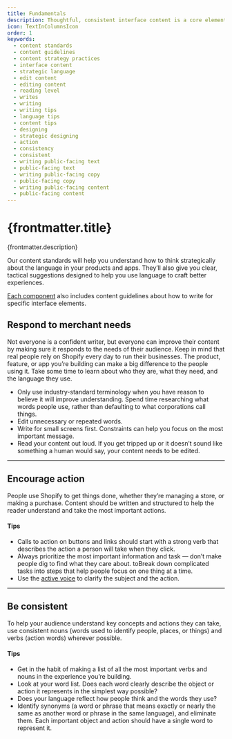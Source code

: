 ```yaml
---
title: Fundamentals
description: Thoughtful, consistent interface content is a core element of a well-designed user experience.
icon: TextInColumnsIcon
order: 1
keywords:
  - content standards
  - content guidelines
  - content strategy practices
  - interface content
  - strategic language
  - edit content
  - editing content
  - reading level
  - writes
  - writing
  - writing tips
  - language tips
  - content tips
  - designing
  - strategic designing
  - action
  - consistency
  - consistent
  - writing public-facing text
  - public-facing text
  - writing public-facing copy
  - public-facing copy
  - writing public-facing content
  - public-facing content
---
```


# {frontmatter.title}

<Lede>{frontmatter.description}</Lede>

Our content standards will help you understand how to think strategically about the language in your products and apps. They’ll also give you clear, tactical suggestions designed to help you use language to craft better experiences.

[Each component](/components) also includes content guidelines about how to write for specific interface elements.

## Respond to merchant needs

Not everyone is a confident writer, but everyone can improve their content by making sure it responds to the needs of their audience. Keep in mind that real people rely on Shopify every day to run their businesses. The product, feature, or app you’re building can make a big difference to the people using it. Take some time to learn about who they are, what they need, and the language they use.

- Only use industry-standard terminology when you have reason to believe it will improve understanding. Spend time researching what words people use, rather than defaulting to what corporations call things.
- Edit unnecessary or repeated words.
- Write for small screens first. Constraints can help you focus on the most important message.
- Read your content out loud. If you get tripped up or it doesn’t sound like something a human would say, your content needs to be edited.

---

## Encourage action

People use Shopify to get things done, whether they’re managing a store, or making a purchase. Content should be written and structured to help the reader understand and take the most important actions.

#### Tips

- Calls to action on buttons and links should start with a strong verb that describes the action a person will take when they click.
- Always prioritize the most important information and task — don’t make people dig to find what they care about. toBreak down complicated tasks into steps that help people focus on one thing at a time.
- Use the [active voice](/content/grammar-and-mechanics#basics) to clarify the subject and the action.

---

## Be consistent

To help your audience understand key concepts and actions they can take, use consistent nouns (words used to identify people, places, or things) and verbs
(action words) wherever possible.

#### Tips

- Get in the habit of making a list of all the most important verbs and nouns in the experience you’re building.
- Look at your word list. Does each word clearly describe the object or action it represents in the simplest way possible?
- Does your language reflect how people think and the words they use?
- Identify synonyms (a word or phrase that means exactly or nearly the same as another word or phrase in the same language), and eliminate them. Each important object and action should have a single word to represent it.
